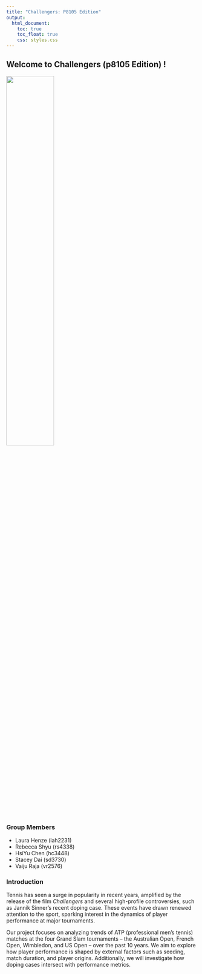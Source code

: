 ```yaml
---
title: "Challengers: P8105 Edition"
output: 
  html_document:
    toc: true
    toc_float: true
    css: styles.css
---
```

## Welcome to Challengers (p8105 Edition) !
<img src="images/tennis.jpeg" style="width:50%">

### Group Members
- Laura Henze (lah2231)
- Rebecca Shyu (rs4338)
- HsiYu Chen (hc3448)
- Stacey Dai (sd3730) 
- Vaiju Raja (vr2576) 

### Introduction
Tennis has seen a surge in popularity in recent years, amplified by the release of the film *Challengers* and several high-profile controversies, such as Jannik Sinner’s recent doping case. These events have drawn renewed attention to the sport, sparking interest in the dynamics of player performance at major tournaments. 

Our project focuses on analyzing trends of ATP (professional men’s tennis) matches at the four Grand Slam tournaments – the Australian Open, French Open, Wimbledon, and US Open – over the past 10 years. We aim to explore how player performance is shaped by external factors such as seeding, match duration, and player origins. Additionally, we will investigate how doping cases intersect with performance metrics. 
